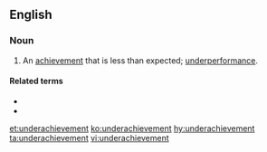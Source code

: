 ==English==

===Noun===
{{en-noun}}

# An [[achievement]] that is less than expected; [[underperformance]].

====Related terms====
* {{l|en|underachieve}}
* {{l|en|underachiever}}

[[et:underachievement]]
[[ko:underachievement]]
[[hy:underachievement]]
[[ta:underachievement]]
[[vi:underachievement]]